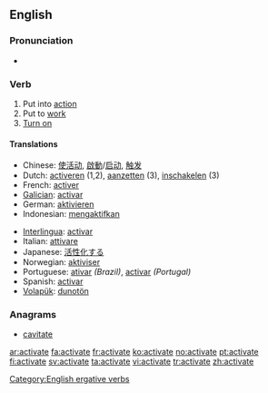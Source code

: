 ==English==

===Pronunciation===
*{{audio|en-us-activate.ogg|Audio (US)}}

===Verb===
{{en-verb|activat|ing}}

# Put into [[action]]
# Put to [[work]]
# [[Turn on]]

====Translations====
{{top}}
*Chinese: [[使活动]], [[啟動]]/[[启动]], [[触发]]
*Dutch: [[activeren]] (1,2), [[aanzetten]] (3), [[inschakelen]] (3)
*French: [[activer]]
*[[Galician]]: [[activar]]
*German: [[aktivieren]]
*Indonesian: [[aktif|mengaktifkan]]
{{mid}}
*[[Interlingua]]: [[activar]]
*Italian: [[attivare]]
*Japanese: [[活性化]]する
*Norwegian: [[aktiviser]]
*Portuguese: [[ativar]] ''(Brazil)'', [[activar]] ''(Portugal)''
*Spanish: [[activar]]
*[[Volapük]]: [[dunotön]]
{{bottom}}

===Anagrams===
*[[cavitate]]
[[Category:English ergative verbs]]

[[ar:activate]]
[[fa:activate]]
[[fr:activate]]
[[ko:activate]]
[[no:activate]]
[[pt:activate]]
[[fi:activate]]
[[sv:activate]]
[[ta:activate]]
[[vi:activate]]
[[tr:activate]]
[[zh:activate]]